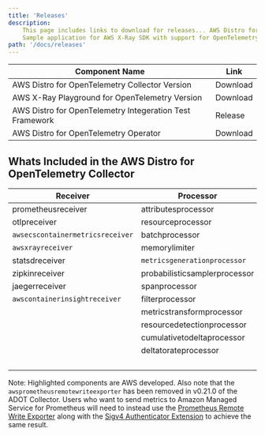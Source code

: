 ```yaml
---
title: 'Releases'
description:
    This page includes links to download for releases... AWS Distro for OpenTelemetry ...
    Sample application for AWS X-Ray SDK with support for OpenTelemetry ... AWS Test Framework Sample Application for OpenTelemetry
path: '/docs/releases'
---
```



| Component Name                                                      | Link |
|---------------------------------------------------------------------|---------------|
| AWS Distro for OpenTelemetry Collector Version                 | <Link to="/download">Download</Link> |
| AWS X-Ray Playground for OpenTelemetry Version                 | <Link to="/download">Download</Link> |
| AWS Distro for OpenTelemetry Integeration Test Framework       | <Link to="https://github.com/aws-observability/aws-otel-test-framework/releases">Release</Link> |
| AWS Distro for OpenTelemetry Operator                          | <Link to="https://gallery.ecr.aws/aws-observability/adot-operator">Download</Link> |

<SectionSeparator />

## Whats Included in the AWS Distro for OpenTelemetry Collector

| Receiver                        | Processor                     | Exporter                           | Extensions             |
|---------------------------------|-------------------------------|------------------------------------|------------------------|
| prometheusreceiver              | attributesprocessor           | `awsxrayexporter`                  | healthcheckextension   |
| otlpreceiver                    | resourceprocessor             | `awsemfexporter`                   | pprofextension         |
| `awsecscontainermetricsreceiver`| batchprocessor                | prometheusremotewriteexporter      | zpagesextension        |
| `awsxrayreceiver`               | memorylimiter                 | loggingexporter                    | `ecsobserver`          |
| statsdreceiver                  | `metricsgenerationprocessor`  | otlpexporter                       | `awsproxy`             |
| zipkinreceiver                  | probabilisticsamplerprocessor | fileexporter                       | ballastextention       |
| jaegerreceiver                  | spanprocessor                 | otlphttpexporter                   | `sigv4authextension`   |
| `awscontainerinsightreceiver`   | filterprocessor               | prometheusexporter                 |                        |
|                                 | metricstransformprocessor     | datadogexporter                    |                        |
|                                 | resourcedetectionprocessor    | dynatraceexporter                  |                        |
|                                 | cumulativetodeltaprocessor    | sapmexporter                       |                        |
|                                 | deltatorateprocessor          | signalfxexporter                   |                        |
|                                 |                               | logzioexporter                     |                        |

Note: Highlighted components are AWS developed. Also note that the `awsprometheusremotewriteexporter` has been removed in v0.21.0 of the ADOT Collector. Users who want to send metrics to Amazon Managed Service for Prometheus will need to instead use the [Prometheus Remote Write Exporter](https://github.com/open-telemetry/opentelemetry-collector-contrib/blob/main/exporter/prometheusremotewriteexporter/README.md) along with the [Sigv4 Authenticator Extension](https://github.com/open-telemetry/opentelemetry-collector-contrib/blob/main/extension/sigv4authextension/README.md) to achieve the same result.
